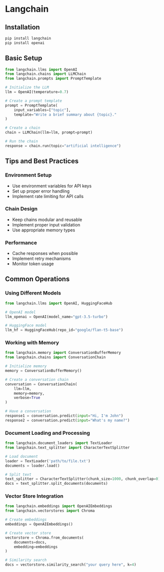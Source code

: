# Langchain

## Installation

```bash
pip install langchain
pip install openai
```

## Basic Setup

```python
from langchain.llms import OpenAI
from langchain.chains import LLMChain
from langchain.prompts import PromptTemplate

# Initialize the LLM
llm = OpenAI(temperature=0.7)

# Create a prompt template
prompt = PromptTemplate(
    input_variables=["topic"],
    template="Write a brief summary about {topic}."
)

# Create a chain
chain = LLMChain(llm=llm, prompt=prompt)

# Run the chain
response = chain.run(topic="artificial intelligence")
```

## Tips and Best Practices

### Environment Setup
- Use environment variables for API keys
- Set up proper error handling
- Implement rate limiting for API calls

### Chain Design
- Keep chains modular and reusable
- Implement proper input validation
- Use appropriate memory types

### Performance
- Cache responses when possible
- Implement retry mechanisms
- Monitor token usage

## Common Operations

### Using Different Models
```python
from langchain.llms import OpenAI, HuggingFaceHub

# OpenAI model
llm_openai = OpenAI(model_name="gpt-3.5-turbo")

# HuggingFace model
llm_hf = HuggingFaceHub(repo_id="google/flan-t5-base")
```

### Working with Memory
```python
from langchain.memory import ConversationBufferMemory
from langchain.chains import ConversationChain

# Initialize memory
memory = ConversationBufferMemory()

# Create a conversation chain
conversation = ConversationChain(
    llm=llm,
    memory=memory,
    verbose=True
)

# Have a conversation
response1 = conversation.predict(input="Hi, I'm John")
response2 = conversation.predict(input="What's my name?")
```

### Document Loading and Processing
```python
from langchain.document_loaders import TextLoader
from langchain.text_splitter import CharacterTextSplitter

# Load document
loader = TextLoader('path/to/file.txt')
documents = loader.load()

# Split text
text_splitter = CharacterTextSplitter(chunk_size=1000, chunk_overlap=0)
docs = text_splitter.split_documents(documents)
```

### Vector Store Integration
```python
from langchain.embeddings import OpenAIEmbeddings
from langchain.vectorstores import Chroma

# Create embeddings
embeddings = OpenAIEmbeddings()

# Create vector store
vectorstore = Chroma.from_documents(
    documents=docs,
    embedding=embeddings
)

# Similarity search
docs = vectorstore.similarity_search("your query here", k=4)
```